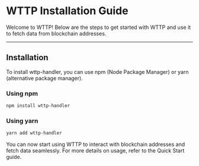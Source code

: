 # WTTP Installation Guide

Welcome to WTTP! Below are the steps to get started with WTTP and use it to fetch data from blockchain addresses.

---

## Installation

To install wttp-handler, you can use npm (Node Package Manager) or yarn (alternative package manager).

### Using npm

```bash
npm install wttp-handler 
```

### Using yarn

```bash
yarn add wttp-handler
```

You can now start using WTTP to interact with blockchain addresses and fetch data seamlessly. For more details on usage, refer to the Quick Start guide.